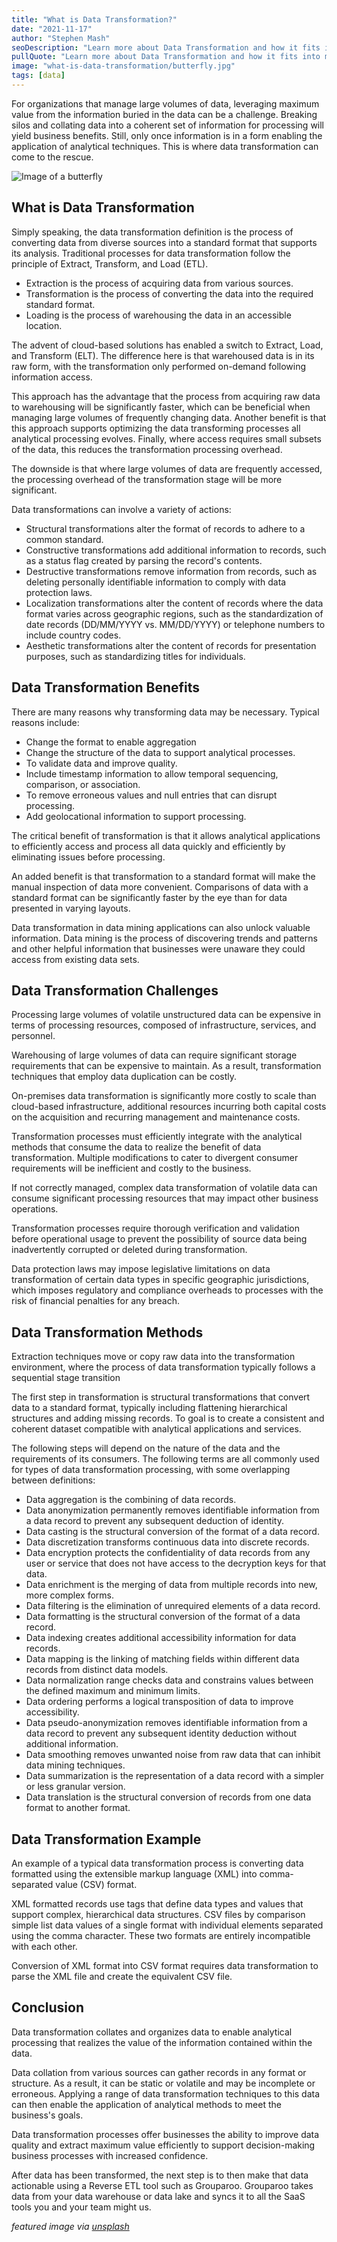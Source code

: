 ```yaml
---
title: "What is Data Transformation?"
date: "2021-11-17"
author: "Stephen Mash"
seoDescription: "Learn more about Data Transformation and how it fits into modern data stacks."
pullQuote: "Learn more about Data Transformation and how it fits into modern data stacks."
image: "what-is-data-transformation/butterfly.jpg"
tags: [data]
---
```


For organizations that manage large volumes of data, leveraging maximum value from the information buried in the data can be a challenge. Breaking silos and collating data into a coherent set of information for processing will yield business benefits. Still, only once information is in a form enabling the application of analytical techniques. This is where data transformation can come to the rescue.

<Image
  alt="Image of a butterfly"
  src="what-is-data-transformation/butterfly.jpg"
  centered
  height={730}
  width={918}
/>

## What is Data Transformation

Simply speaking, the data transformation definition is the process of converting data from diverse sources into a standard format that supports its analysis. Traditional processes for data transformation follow the principle of Extract, Transform, and Load (ETL).

- Extraction is the process of acquiring data from various sources.
- Transformation is the process of converting the data into the required standard format.
- Loading is the process of warehousing the data in an accessible location.

The advent of cloud-based solutions has enabled a switch to Extract, Load, and Transform (ELT). The difference here is that warehoused data is in its raw form, with the transformation only performed on-demand following information access.

This approach has the advantage that the process from acquiring raw data to warehousing will be significantly faster, which can be beneficial when managing large volumes of frequently changing data. Another benefit is that this approach supports optimizing the data transforming processes all analytical processing evolves. Finally, where access requires small subsets of the data, this reduces the transformation processing overhead.

The downside is that where large volumes of data are frequently accessed, the processing overhead of the transformation stage will be more significant.

Data transformations can involve a variety of actions:

- Structural transformations alter the format of records to adhere to a common standard.
- Constructive transformations add additional information to records, such as a status flag created by parsing the record's contents.
- Destructive transformations remove information from records, such as deleting personally identifiable information to comply with data protection laws.
- Localization transformations alter the content of records where the data format varies across geographic regions, such as the standardization of date records (DD/MM/YYYY vs. MM/DD/YYYY) or telephone numbers to include country codes.
- Aesthetic transformations alter the content of records for presentation purposes, such as standardizing titles for individuals.

## Data Transformation Benefits

There are many reasons why transforming data may be necessary. Typical reasons include:

- Change the format to enable aggregation
- Change the structure of the data to support analytical processes.
- To validate data and improve quality.
- Include timestamp information to allow temporal sequencing, comparison, or association.
- To remove erroneous values and null entries that can disrupt processing.
- Add geolocational information to support processing.

The critical benefit of transformation is that it allows analytical applications to efficiently access and process all data quickly and efficiently by eliminating issues before processing.

An added benefit is that transformation to a standard format will make the manual inspection of data more convenient. Comparisons of data with a standard format can be significantly faster by the eye than for data presented in varying layouts.

Data transformation in data mining applications can also unlock valuable information. Data mining is the process of discovering trends and patterns and other helpful information that businesses were unaware they could access from existing data sets.

## Data Transformation Challenges

Processing large volumes of volatile unstructured data can be expensive in terms of processing resources, composed of infrastructure, services, and personnel.

Warehousing of large volumes of data can require significant storage requirements that can be expensive to maintain. As a result, transformation techniques that employ data duplication can be costly.

On-premises data transformation is significantly more costly to scale than cloud-based infrastructure, additional resources incurring both capital costs on the acquisition and recurring management and maintenance costs.

Transformation processes must efficiently integrate with the analytical methods that consume the data to realize the benefit of data transformation. Multiple modifications to cater to divergent consumer requirements will be inefficient and costly to the business.

If not correctly managed, complex data transformation of volatile data can consume significant processing resources that may impact other business operations.

Transformation processes require thorough verification and validation before operational usage to prevent the possibility of source data being inadvertently corrupted or deleted during transformation.

Data protection laws may impose legislative limitations on data transformation of certain data types in specific geographic jurisdictions, which imposes regulatory and compliance overheads to processes with the risk of financial penalties for any breach.

## Data Transformation Methods

Extraction techniques move or copy raw data into the transformation environment, where the process of data transformation typically follows a sequential stage transition

The first step in transformation is structural transformations that convert data to a standard format, typically including flattening hierarchical structures and adding missing records. To goal is to create a consistent and coherent dataset compatible with analytical applications and services.

The following steps will depend on the nature of the data and the requirements of its consumers. The following terms are all commonly used for types of data transformation processing, with some overlapping between definitions:

- Data aggregation is the combining of data records.
- Data anonymization permanently removes identifiable information from a data record to prevent any subsequent deduction of identity.
- Data casting is the structural conversion of the format of a data record.
- Data discretization transforms continuous data into discrete records.
- Data encryption protects the confidentiality of data records from any user or service that does not have access to the decryption keys for that data.
- Data enrichment is the merging of data from multiple records into new, more complex forms.
- Data filtering is the elimination of unrequired elements of a data record.
- Data formatting is the structural conversion of the format of a data record.
- Data indexing creates additional accessibility information for data records.
- Data mapping is the linking of matching fields within different data records from distinct data models.
- Data normalization range checks data and constrains values between the defined maximum and minimum limits.
- Data ordering performs a logical transposition of data to improve accessibility.
- Data pseudo-anonymization removes identifiable information from a data record to prevent any subsequent identity deduction without additional information.
- Data smoothing removes unwanted noise from raw data that can inhibit data mining techniques.
- Data summarization is the representation of a data record with a simpler or less granular version.
- Data translation is the structural conversion of records from one data format to another format.

## Data Transformation Example

An example of a typical data transformation process is converting data formatted using the extensible markup language (XML) into comma-separated value (CSV) format.

XML formatted records use tags that define data types and values that support complex, hierarchical data structures. CSV files by comparison simple list data values of a single format with individual elements separated using the comma character. These two formats are entirely incompatible with each other.

Conversion of XML format into CSV format requires data transformation to parse the XML file and create the equivalent CSV file.

## Conclusion

Data transformation collates and organizes data to enable analytical processing that realizes the value of the information contained within the data.

Data collation from various sources can gather records in any format or structure. As a result, it can be static or volatile and may be incomplete or erroneous. Applying a range of data transformation techniques to this data can then enable the application of analytical methods to meet the business's goals.

Data transformation processes offer businesses the ability to improve data quality and extract maximum value efficiently to support decision-making business processes with increased confidence.

After data has been transformed, the next step is to then make that data actionable using a Reverse ETL tool such as Grouparoo. Grouparoo takes data from your data warehouse or data lake and syncs it to all the SaaS tools you and your team might us.

_featured image via [unsplash](https://unsplash.com/photos/pNGJpcrbfM4)_
